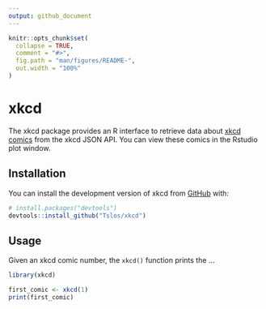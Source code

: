```yaml
---
output: github_document
---
```


<!-- README.md is generated from README.Rmd. Please edit that file -->

```r
knitr::opts_chunk$set(
  collapse = TRUE,
  comment = "#>",
  fig.path = "man/figures/README-",
  out.width = "100%"
)
```

# xkcd

<!-- badges: start -->
<!-- badges: end -->

The xkcd package provides an R interface to retrieve data about [xkcd comics](https://xkcd.com) from the xkcd JSON API. You can view these comics in the Rstudio plot window. 

## Installation

You can install the development version of xkcd from [GitHub](https://github.com/) with:

``` r
# install.packages("devtools")
devtools::install_github("Tslos/xkcd")
```
## Usage

Given an xkcd comic number, the `xkcd()` function prints the ...

```r
library(xkcd)

first_comic <- xkcd(1)
print(first_comic)
```
